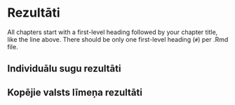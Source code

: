 # Rezultāti  {#Chapter10}

All chapters start with a first-level heading followed by your chapter title, like the line above. There should be only one first-level heading (`#`) per .Rmd file.

## Individuālu sugu rezultāti


## Kopējie valsts līmeņa rezultāti



